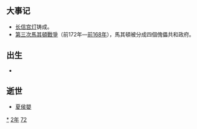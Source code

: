 {{yearTOC|-172|西汉[[汉文帝|汉文帝]]'''[[前元|前元]]八年'''}}

== 大事记 ==
* [[长信宫灯|长信宫灯]]铸成。
* [[第三次馬其頓戰爭|第三次馬其頓戰爭]]（前172年—[[前168年|前168年]]），馬其頓被分成四個傀儡共和政府。

== 出生 ==
*

== 逝世 ==
{{Wikisource year mention}}
* [[夏侯嬰|夏侯嬰]]

[[Category:前172年|*]]
[[Category:前170年代|2年]]
[[Category:前2世纪各年|72]]